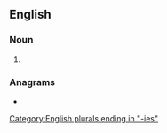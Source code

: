 ==English==

===Noun===
{{head|en|noun plural form}}

# {{plural of|parity|lang=en}}

===Anagrams===
* {{anagrams|en|parisite}}

[[Category:English plurals ending in "-ies"]]